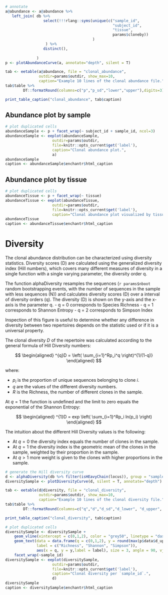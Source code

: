 
```r
# annotate
a@abundance <- a@abundance %>%
   left_join( db %>% 
                 select(!!!rlang::syms(unique(c("sample_id", 
                                                "subject_id", 
                                                "tissue", 
                                                params$cloneby))
                                       )
                  ) %>%
                 distinct(),
              
              )
p <- plotAbundanceCurve(a, annotate="depth", silent = T) 
```

```r
tab <- eetable(a@abundance, file = "clonal_abundance", 
               outdir=params$outdir, show_max=10,
               caption="Example 10 lines of the clonal abundance file.")
tab$table %>%
        DT::formatRound(columns=c("p","p_sd","lower","upper"),digits=3)
```
```r
print_table_caption("clonal_abundance", tab$caption)
```

## Abundance plot by sample

```r
# plot duplicated cells
abundanceSample <- p + facet_wrap(~ subject_id + sample_id, ncol=3)
abundanceSample <- eeplot(abundanceSample, 
                     outdir=params$outdir, 
                     file=knitr::opts_current$get('label'),
                     caption="Clonal abundance plot.",
                     a)
abundanceSample
caption <- abundanceSample$enchantr$html_caption  
```

## Abundance plot by tissue

```r
# plot duplicated cells
abundanceTissue <- p + facet_wrap(~ tissue)
abundanceTissue <- eeplot(abundanceTissue, 
                     outdir=params$outdir, 
                     file=knitr::opts_current$get('label'),
                     caption="Clonal abundance plot visualized by tissue.")
abundanceTissue
caption <- abundanceTissue$enchantr$html_caption  
```


# Diversity

The clonal abundance distribution can be characterized using diversity statistics. Diversity scores (D) are calculated using the generalized diversity index (Hill numbers), which covers many different measures of diversity in a single function with a single varying parameter, the diversity order q.

The function alphaDiversity resamples the sequences (`r params$nboot` random bootstrapping events, with the number of sequences in the sample with less sequences (N)) and calculates diversity scores (D) over a interval of diversity orders (q). The diversity (D) is shown on the y-axis and the x-axis is the parameter q. - q = 0 corresponds to Species Richness - q = 1 corresponds to Shannon Entropy - q = 2 corresponds to Simpson Index

Inspection of this figure is useful to determine whether any difference in diversity between two repertoires depends on the statistic used or if it is a universal property. 


The clonal diversity $D$ of the repertoire was calculated according to the general formula of Hill Diversity
numbers:

$$
\begin{aligned}
    ^{q}D = \left( \sum_{i=1}^Rp_i^q \right)^{1/(1-q)}
\end{aligned}
$$

where:

* $p_i$ is the proportion of unique sequences belonging to clone $i$.
* $q$ are the values of the different diversity numbers.
* $R$ is the Richness, the number of different clones in the sample.

At $q=1$ the function is undefined and the limit to zero equals the exponential of the Shannon Entropy:

$$
\begin{aligned}
    ^{1}D = exp \left(  \sum_{i=1}^Rp_i ln(p_i)  \right)
\end{aligned}
$$

The intuition about the different Hill Diversity values is the following:

* At $q=0$ the diversity index equals the number of clones in the sample.
* At $q=1$ the diversity index is the geometric mean of the clones in the sample,
weighted by their proportion in the sample.
* At $q>1$ more weight is given to the clones with higher proportions in the sample.


```r
# generate the Hill diversity curve
d <- alphaDiversity(db %>% filter(isHEavyChain(locus)), group = "sample_id")
diversitySample <- plotDiversityCurve(d, silent = T, annotate="depth")

tab <- eetable(d@diversity, file = "clonal_diversity", 
               outdir=params$outdir, show_max=10,
               caption="Example 10 lines of the clonal diversity file.")
tab$table %>%
        DT::formatRound(columns=c("q","d","d_sd","d_lower", "d_upper", "e", "e_lower", "e_upper"),digits=3)
```
```r
print_table_caption("clonal_diversity", tab$caption)
```

```r
# plot duplicated cells
diversitySample <- diversitySample + 
    geom_vline(xintercept = c(0,1,2), color = "grey50", linetype = "dashed") +
    geom_text(data = data.frame(q = c(0,1,2), y = round(max(p$data$d_upper)/2),
              label = c("Richness", "Shannon", "Simpson")),
              aes(x = q, y = y,label = label), size = 3, angle = 90, vjust = -0.4, inherit.aes  =  F, color = "grey50") +
    facet_wrap(~sample_id)
diversitySample <- eeplot(diversitySample, 
                     outdir=params$outdir, 
                     file=knitr::opts_current$get('label'),
                     caption="Clonal diversity per `sample_id`.",
                     d)
diversitySample
caption <- diversitySample$enchantr$html_caption 
```
